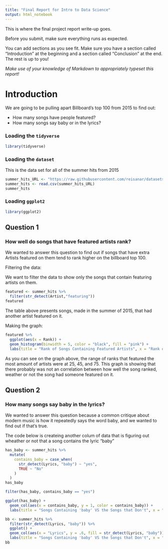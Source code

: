 ```yaml
---
title: "Final Report for Intro to Data Science"
output: html_notebook
---
```


This is where the final project report write-up goes. 


Before you submit, make sure everything runs as expected.

You can add sections as you see fit. Make sure you have a section called "Introduction" at the beginning and a section called "Conclusion" at the end. The rest is up to you!

_Make use of your knowledge of Markdown to appropriately typeset this report!_

# Introduction

We are going to be pulling apart Billboard's top 100 from 2015 to find out:

- How many songs have people featured?
- How many songs say baby or in the lyrics?


### Loading the `tidyverse` 

```r
library(tidyverse)
```


### Loading the `dataset`

This is the data set for all of the summer hits from 2015

```r
summer_hits_URL <- "https://raw.githubusercontent.com/reisanar/datasets/master/BB_top100_2015.csv"
summer_hits <- read.csv(summer_hits_URL)
summer_hits
```



### Loading `ggplot2`

```r
library(ggplot2)
```





## Question 1

### How well do songs that have featured  artists rank?

We wanted to answer this question to find out if songs that have extra Artists featured on them tend to rank higher on the billboard top 100. 

Filtering the data:

We want to filter the data to show only the songs that contain featuring artists on them. 

```r
featured <- summer_hits %>%
  filter(str_detect(Artist,"featuring"))
featured
```
The table above presents songs, made in the summer of 2015, that had another artist featured on it. 


Making the graph:

```r
featured %>% 
  ggplot(aes(x = Rank)) +
  geom_histogram(binwidth = 5, color = "black", fill = "pink") +
  labs(title = "Rank of Songs Containing Featured Artists", x = "Rank of song (out of 100)", y = "Count of Songs")
```

As you can see on the graph above, the range of ranks that featured the most amount of artists were at 25, 45, and 75. This graph is showing that there probably was not an correlation between how well the song ranked, weather or not the song had someone featured on it. 



## Question 2

### How many songs say baby in the lyrics?


We wanted to answer this question because a common critique about modern music is how it repeatedly says the word baby, and we wanted to find out if that's true. 


The code below is createing another colum of data that is figuring out wheather or not that a song contains the lyric "baby"

```r
has_baby <- summer_hits %>% 
  mutate(
    contains_baby = case_when(
      str_detect(Lyrics, "baby") ~ "yes", 
      TRUE ~ "No"
    )
  ) 
has_baby
```

```r
filter(has_baby, contains_baby == "yes")
```


```r
ggplot(has_baby) +
  geom_col(aes(x = contains_baby, y = 1, color = contains_baby)) +
  labs(title = "Songs Containing 'baby' VS the Songs that Don't", x = "Lyrics", y = "Number of Songs")
```


```r
bb <- summer_hits %>%
  filter(str_detect(Lyrics, "baby")) %>%
  ggplot() +
  geom_col(aes(x = "Lyrics", y = .6, fill = str_detect(Lyrics, "baby"))) +
  labs(title = "Songs Containing 'baby' VS the Songs that Don't", x = "Lyrics", y = "Number of Songs")
bb
  
```

























